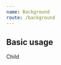 ```yaml
---
name: Background
route: /background
---
```



<Props of={Background} />

## Basic usage
<Playground>
  <Background
    maxHeight={200}
    src={'https://images.ctfassets.net/hrltx12pl8hq/4plHDVeTkWuFMihxQnzBSb/aea2f06d675c3d710d095306e377382f/shutterstock_554314555_copy.jpg'}
    alt={'bg'}
  >
    <Card maxWidth={100} maxHeight={100}>
      Child
    </Card>
  </Background>
</Playground>
